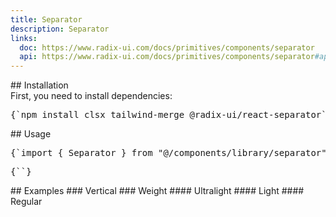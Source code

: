 ```yaml
---
title: Separator
description: Separator
links:
  doc: https://www.radix-ui.com/docs/primitives/components/separator
  api: https://www.radix-ui.com/docs/primitives/components/separator#api-reference
---
```


<ComponentPreview name="separator-demo" />
## Installation
<div className="not-prose px-4 md:px-0">
  <Step>
    <StepItem title="Install Dependencies">
      First, you need to install dependencies:
      <Pre>{`npm install clsx tailwind-merge @radix-ui/react-separator`}</Pre>
    </StepItem>
    <StepItem title="Create utils.ts">
      <ComponentUtilsText />
      <ComponentUtils />
    </StepItem>
    <StepItem title="Create Separator Component">
      <ComponentSource name="separator-demo" />
    </StepItem>
  </Step>
</div>
## Usage
<div className="not-prose space-y-6">
  <Pre>{`import { Separator } from "@/components/library/separator"`}</Pre>
  <Pre>{`<Separator />`}</Pre>
</div>
## Examples ### Vertical
<ComponentPreview name="separator-demo" variant="vertical" />
### Weight #### Ultralight
<ComponentPreview name="separator-demo" variant="ultralight" />
#### Light
<ComponentPreview name="separator-demo" variant="light" />
#### Regular
<ComponentPreview name="separator-demo" variant="regular" />
